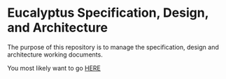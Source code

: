 = Eucalyptus Specification, Design, and Architecture =
The purpose of this repository is to manage the specification, design and architecture working documents.

You most likely want to go [[https://github.com/eucalyptus/architecture/wiki|HERE]]

{{SEEALSO}}

